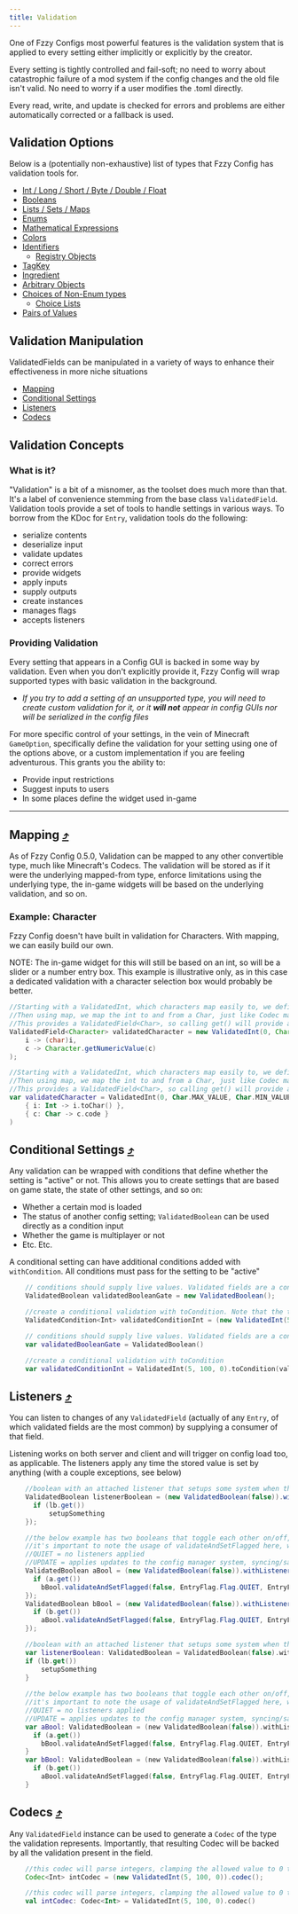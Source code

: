 ```yaml
---
title: Validation
---
```


One of Fzzy Configs most powerful features is the validation system that is applied to every setting either implicitly or explicitly by the creator.

Every setting is tightly controlled and fail-soft; no need to worry about catastrophic failure of a mod system if the config changes and the old file isn't valid. No need to worry if a user modifies the .toml directly. 

Every read, write, and update is checked for errors and problems are either automatically corrected or a fallback is used.

## Validation Options
Below is a (potentially non-exhaustive) list of types that Fzzy Config has validation tools for.
* [Int / Long / Short / Byte / Double / Float](./validation/Numbers)
* [Booleans](./validation/Booleans)
* [Lists / Sets / Maps](./validation/Collections)
* [Enums](./validation/Enums)
* [Mathematical Expressions](./validation/Expressions)
* [Colors](./validation/Colors)
* [Identifiers](./validation/Identifiers)
  * [Registry Objects](./validation/Registry-Objects)
* [TagKey](./validation/TagKeys)
* [Ingredient](./validation/Ingredients)
* [Arbitrary Objects](./validation/Objects)
* [Choices of Non-Enum types](./validation/Choices)
  * [Choice Lists](./validation/Choice-Lists)
* [Pairs of Values](./validation/Pairs)

## Validation Manipulation
ValidatedFields can be manipulated in a variety of ways to enhance their effectiveness in more niche situations
* [Mapping](#mapping-)
* [Conditional Settings](#conditional-settings-)
* [Listeners](#listeners-)
* [Codecs](#codecs-)

## Validation Concepts

### What is it?
"Validation" is a bit of a misnomer, as the toolset does much more than that. It's a label of convenience stemming from the base class `ValidatedField`. Validation tools provide a set of tools to handle settings in various ways. To borrow from the KDoc for `Entry`, validation tools do the following:
* serialize contents
* deserialize input
* validate updates
* correct errors
* provide widgets
* apply inputs
* supply outputs
* create instances
* manages flags
* accepts listeners

### Providing Validation
Every setting that appears in a Config GUI is backed in some way by validation. Even when you don't explicitly provide it, Fzzy Config will wrap supported types with basic validation in the background.
* _If you try to add a setting of an unsupported type, you will need to create custom validation for it, or it **will not** appear in config GUIs nor will be serialized in the config files_

For more specific control of your settings, in the vein of Minecraft `GameOption`, specifically define the validation for your setting using one of the options above, or a custom implementation if you are feeling adventurous. This grants you the ability to:
* Provide input restrictions
* Suggest inputs to users
* In some places define the widget used in-game

--------------------------------------------

## Mapping [⤴](#validation-manipulation)
As of Fzzy Config 0.5.0, Validation can be mapped to any other convertible type, much like Minecraft's Codecs. The validation will be stored as if it were the underlying mapped-from type, enforce limitations using the underlying type, the in-game widgets will be based on the underlying validation, and so on.

### Example: Character
Fzzy Config doesn't have built in validation for Characters. With mapping, we can easily build our own.

NOTE: The in-game widget for this will still be based on an int, so will be a slider or a number entry box. This example is illustrative only, as in this case a dedicated validation with a character selection box would probably be better.

<CodeTabs>

```java !!tabs Java
//Starting with a ValidatedInt, which characters map easily to, we define validation that bounds the int to the valid character range
//Then using map, we map the int to and from a Char, just like Codec mapping.
//This provides a ValidatedField<Char>, so calling get() will provide a character!
ValidatedField<Character> validatedCharacter = new ValidatedInt(0, Character.MAX_VALUE, Character.MIN_VALUE).map(
    i -> (char)i,
    c -> Character.getNumericValue(c)
);
```

```kotlin !!tabs Kotlin
//Starting with a ValidatedInt, which characters map easily to, we define validation that bounds the int to the valid character range
//Then using map, we map the int to and from a Char, just like Codec mapping.
//This provides a ValidatedField<Char>, so calling get() will provide a character!
var validatedCharacter = ValidatedInt(0, Char.MAX_VALUE, Char.MIN_VALUE).map(
    { i: Int -> i.toChar() },
    { c: Char -> c.code }
)
```

</CodeTabs>

## Conditional Settings [⤴](#validation-manipulation)
Any validation can be wrapped with conditions that define whether the setting is "active" or not. This allows you to create settings that are based on game state, the state of other settings, and so on:
* Whether a certain mod is loaded
* The status of another config setting; `ValidatedBoolean` can be used directly as a condition input
* Whether the game is multiplayer or not
* Etc. Etc.

<Callout variant="info">
A conditional setting can have additional conditions added with <code>withCondition</code>. All conditions must pass for the setting to be "active"
</Callout>

<CodeTabs>

```java !!tabs Java
	// conditions should supply live values. Validated fields are a convenient mechanism to do that. A plain boolean won't update in-GUI until changes are applied.
	ValidatedBoolean validatedBooleanGate = new ValidatedBoolean();

	//create a conditional validation with toCondition. Note that the type is no longer ValidatedInt directly.
	ValidatedCondition<Int> validatedConditionInt = (new ValidatedInt(5, 100, 0)).toCondition(validatedBooleanGate, Text.literal("Gate must be true"), () -> 0);
```

```kotlin !!tabs Kotlin
	// conditions should supply live values. Validated fields are a convenient mechanism to do that. A plain boolean won't update in-GUI until changes are applied.
	var validatedBooleanGate = ValidatedBoolean()

	//create a conditional validation with toCondition
	var validatedConditionInt = ValidatedInt(5, 100, 0).toCondition(validatedBooleanGate, "Gate must be true".lit()) { 0 }
```

</CodeTabs>

## Listeners [⤴](#validation-manipulation)
You can listen to changes of any `ValidatedField` (actually of any `Entry`, of which validated fields are the most common) by supplying a consumer of that field.

Listening works on both server and client and will trigger on config load too, as applicable. The listeners apply any time the stored value is set by anything (with a couple exceptions, see below)

<CodeTabs>

```java !!tabs Java
	//boolean with an attached listener that setups some system when the setting is flipped to true.
    ValidatedBoolean listenerBoolean = (new ValidatedBoolean(false)).withListener(lb -> {
      if (lb.get()) 
		  setupSomething
    });

    //the below example has two booleans that toggle each other on/off, providing a sort of "cross-linked" setting where only one can be active at a time.
    //it's important to note the usage of validateAndSetFlagged here, which lets the partner setting be updated "quietly", otherwise you will deadlock and stack overflow
    //QUIET = no listeners applied
    //UPDATE = applies updates to the config manager system, syncing/saving/etc any changes made by the listeners
    ValidatedBoolean aBool = (new ValidatedBoolean(false)).withListener(a -> {
      if (a.get())
        bBool.validateAndSetFlagged(false, EntryFlag.Flag.QUIET, EntryFlag.Flag.UPDATE);
    });
    ValidatedBoolean bBool = (new ValidatedBoolean(false)).withListener(b -> {
      if (b.get())
        aBool.validateAndSetFlagged(false, EntryFlag.Flag.QUIET, EntryFlag.Flag.UPDATE);
    });
```

```kotlin !!tabs Kotlin
	//boolean with an attached listener that setups some system when the setting is flipped to true.
    var listenerBoolean: ValidatedBoolean = ValidatedBoolean(false).withListener{ lb: Entry<Boolean, *> ->
    if (lb.get())
        setupSomething
    }
    
    //the below example has two booleans that toggle each other on/off, providing a sort of "cross-linked" setting where only one can be active at a time.
    //it's important to note the usage of validateAndSetFlagged here, which lets the partner setting be updated "quietly", otherwise you will deadlock and stack overflow
    //QUIET = no listeners applied
    //UPDATE = applies updates to the config manager system, syncing/saving/etc any changes made by the listeners
    var aBool: ValidatedBoolean = (new ValidatedBoolean(false)).withListener { a: Entry<Boolean, *> ->
      if (a.get())
        bBool.validateAndSetFlagged(false, EntryFlag.Flag.QUIET, EntryFlag.Flag.UPDATE)
    }
    var bBool: ValidatedBoolean = (new ValidatedBoolean(false)).withListener { b: Entry<Boolean, *> ->
      if (b.get())
        aBool.validateAndSetFlagged(false, EntryFlag.Flag.QUIET, EntryFlag.Flag.UPDATE)
    }
```

</CodeTabs>

## Codecs [⤴](#validation-manipulation)
Any `ValidatedField` instance can be used to generate a `Codec` of the type the validation represents. Importantly, that resulting Codec will be backed by all the validation present in the field.

<CodeTabs>

```java !!tabs Java
	//this codec will parse integers, clamping the allowed value to 0 to 100.
    Codec<Int> intCodec = (new ValidatedInt(5, 100, 0)).codec();
```

```kotlin !!tabs Kotlin
	//this codec will parse integers, clamping the allowed value to 0 to 100.
    val intCodec: Codec<Int> = ValidatedInt(5, 100, 0).codec()
```

</CodeTabs>
